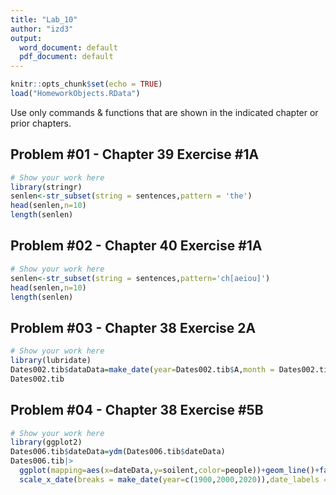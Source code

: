 ```yaml
---
title: "Lab_10"
author: "izd3"
output:
  word_document: default
  pdf_document: default
---
```




```r
knitr::opts_chunk$set(echo = TRUE)
load("HomeworkObjects.RData")
```

Use only commands \& functions that are shown in the indicated chapter or prior chapters.


\newpage

## Problem #01 - Chapter 39 Exercise #1A 

```r
# Show your work here
library(stringr)
senlen<-str_subset(string = sentences,pattern = 'the')
head(senlen,n=10)
length(senlen)


```

\newpage

## Problem #02 - Chapter 40 Exercise #1A 

```r
# Show your work here
senlen<-str_subset(string = sentences,pattern='ch[aeiou]')
head(senlen,n=10)
length(senlen)


```

\newpage

## Problem #03 - Chapter 38 Exercise 2A
```r
# Show your work here
library(lubridate)
Dates002.tib$dataData=make_date(year=Dates002.tib$A,month = Dates002.tib$B,day = Dates002.tib$C)
Dates002.tib

```


\newpage

## Problem #04 - Chapter 38 Exercise #5B

```r
# Show your work here
library(ggplot2)
Dates006.tib$dateData=ydm(Dates006.tib$dateData)
Dates006.tib|>
  ggplot(mapping=aes(x=dateData,y=soilent,color=people))+geom_line()+facet_wrap(~people)+
  scale_x_date(breaks = make_date(year=c(1900,2000,2020)),date_labels = '%Y')

```
